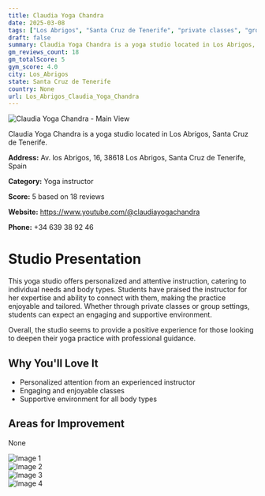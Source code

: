 ```yaml
---
title: Claudia Yoga Chandra
date: 2025-03-08
tags: ["Los Abrigos", "Santa Cruz de Tenerife", "private classes", "group classes", "supportive atmosphere", "Los Abrigos"]  
draft: false
summary: Claudia Yoga Chandra is a yoga studio located in Los Abrigos, Santa Cruz de Tenerife.
gm_reviews_count: 18
gm_totalScore: 5
gym_score: 4.0
city: Los_Abrigos
state: Santa Cruz de Tenerife
country: None
url: Los_Abrigos_Claudia_Yoga_Chandra
---
```


<div className="aspect-[16/9] relative my-8">
  <img 
    src="https://lh5.googleusercontent.com/p/AF1QipMPgZ4IJCIR7oYCfEmo32V3S4XZp3IMyT8fmZLB=w1920-h1080-k-no"
    alt="Claudia Yoga Chandra - Main View"
    className="object-cover absolute inset-0 w-full h-full rounded-lg"
  />
</div>

Claudia Yoga Chandra is a yoga studio located in Los Abrigos, Santa Cruz de Tenerife.

**Address:** Av. los Abrigos, 16, 38618 Los Abrigos, Santa Cruz de Tenerife, Spain

**Category:** Yoga instructor

**Score:** 5 based on 18 reviews

**Website:** https://www.youtube.com/@claudiayogachandra

**Phone:** +34 639 38 92 46

# Studio Presentation

This yoga studio offers personalized and attentive instruction, catering to individual needs and body types. Students have praised the instructor for her expertise and ability to connect with them, making the practice enjoyable and tailored. Whether through private classes or group settings, students can expect an engaging and supportive environment.

Overall, the studio seems to provide a positive experience for those looking to deepen their yoga practice with professional guidance.

## Why You'll Love It

- Personalized attention from an experienced instructor
- Engaging and enjoyable classes
- Supportive environment for all body types

## Areas for Improvement

None

<div className="grid grid-cols-1 xl:grid-cols-2 gap-4 my-8">
<div className="aspect-[4/3] relative"><img src="https://lh3.googleusercontent.com/p/AF1QipME6poqT7tGsjvAdV9I3u3avI9IDJ1NumRapHV-=w1920-h1080-k-no" alt="Image 1" className="object-cover absolute inset-0 w-full h-full rounded-lg" /></div>
<div className="aspect-[4/3] relative"><img src="https://lh3.googleusercontent.com/p/AF1QipNX0VS7rM64_PQAXTL-btqllkVaePrLfaWpkpyR=w1920-h1080-k-no" alt="Image 2" className="object-cover absolute inset-0 w-full h-full rounded-lg" /></div>
<div className="aspect-[4/3] relative"><img src="https://lh3.googleusercontent.com/p/AF1QipMA7DBiblLFJbyZztA0nmgUoJ4FQ27L5-YhAwKu=w1920-h1080-k-no" alt="Image 3" className="object-cover absolute inset-0 w-full h-full rounded-lg" /></div>
<div className="aspect-[4/3] relative"><img src="https://lh5.googleusercontent.com/p/AF1QipNqJBiXhzlPdk-hD0GI-7v8Uldh6wqQbB9TfNeC=w1920-h1080-k-no" alt="Image 4" className="object-cover absolute inset-0 w-full h-full rounded-lg" /></div>
</div>